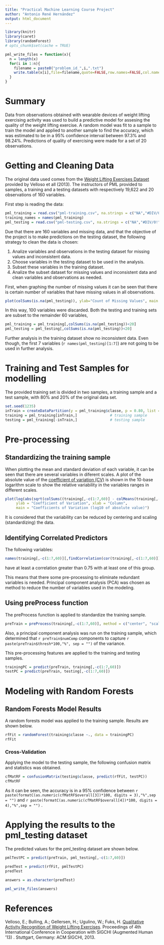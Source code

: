 ```yaml
---
title: "Practical Machine Learning Course Project"
author: "Antonio René Hernández"
output: html_document
---
```

```r

library(knitr)
library(caret)
library(randomForest)
# opts_chunk$set(cache = TRUE)

pml_write_files = function(x){
  n = length(x)
  for(i in 1:n){
    filename = paste0("problem_id_",i,".txt")
    write.table(x[i],file=filename,quote=FALSE,row.names=FALSE,col.names=FALSE)
  }
}

```

# Summary

Data from observations obtained with wearable devices of weight lifting exercising activity was used to build a predictive model for assesing the quality of the weight lifting exercise.  A random model was fit to a sample to train the model and applied to another sample to find the accuracy, which was estimated to be in a 95% confidence interval between 97.3% and 98.24%.  Predictions of quality of exercising were made for a set of 20 observations.  


# Getting and Cleaning Data

The original data used comes from the [Weight Lifting Exercises Dataset](http://groupware.les.inf.puc-rio.br/static/WLE/WearableComputing_weight_lifting_exercises_biceps_curl_variations.csv) provided by Velloso et all (2013).  The instructors of PML provided to samples, a training and a testing datasets with respectively 19,622 and 20 observations of 160 variables.  

First step is reading the data:

```r
pml_training = read.csv("pml-training.csv", na.strings = c("NA","#DIV/0!"))
training_names = names(pml_training)
pml_testing = read.csv("pml-testing.csv", na.strings = c("NA","#DIV/0!"), col.names = training_names)
```

Due that there are 160 variables and missing data, and that the objective of the project is to make predictions on the testing dataset, the following strategy to clean the data is chosen:

1. Analize variables and observations in the testing dataset for missing values and inconsistent data.
2. Choose variables in the testing dataset to be used in the analysis.
3. Subset these variables in the training dataset.
4. Analize the subset dataset for missing values and inconsistent data and clean variables and observations as needed.

First, when graphing the number of missing values it can be seen that there is certain number of variables that have missing values in all observations.

```r
plot(colSums(is.na(pml_testing)), ylab="Count of Missing Values", main = "Missing Values per Column in the Testing Dataset")
```

In this way, 100 variables were discarded.  Both the testing and training sets are subset to the remainder 60 variables,


```r
pml_training = pml_training[,colSums(is.na(pml_testing))<20]
pml_testing = pml_testing[,colSums(is.na(pml_testing))<20]
```

Further analysis in the training dataset show no inconsistent data.  Even though, the first 7 variables (`r names(pml_testing)[1:7]`) are not going to be used in further analysis.

# Training and Test Samples for modelling

The provided training set is divided in two samples, a training sample and a test sample, with 80% and 20% of the original data set.

```r
set.seed(1235)
inTrain = createDataPartition(y = pml_training$classe, p = 0.80, list = FALSE)
training = pml_training[inTrain,]               # training sample 
testing = pml_training[-inTrain,]               # testing sample
```

# Pre-processing

## Standardizing the training sample

When plotting the mean and standard deviation of each variable, it can be seen that there are several variables in diferent scales.  A plot of the absolute value of the [coefficient of variation (CV)](https://en.wikipedia.org/wiki/Coefficient_of_variation) is shown in the 10-base logarithm scale to show the relative variability in the variables ranges in different scales. 

```r

plot(log(abs(sqrt(colSums((training[,-c(1:7,60)] - colMeans(training[,-c(1:7,60)]))^2)/(nrow(training)-1))/colMeans(training[,-c(1:7,60)]))),
     ylab = "Coefficient of Variation", xlab = "Column", 
     main = "Coefficients of Variation (log10 of absolute value)")

```

It is considered that the variability can be reduced by centering and scaling (standardizing) the data.

## Identifying Correlated Predictors

The following variables: 
```r
names(training[,-c(1:7,60)][,findCorrelation(cor(training[,-c(1:7,60)]), cutoff = 0.75)])
```
have at least a correlation greater than 0.75 with at least one of this group.

This means that there some pre-processing to eliminate redundant variables is needed.  Principal component analysis (PCA) was chosen as method to reduce the number of variables used in the modeling.

## Using preProcess function

The preProcess function is applied to standardize the training sample.

```r
preTrain = preProcess(training[,-c(1:7,60)], method = c("center", "scale", "pca"))
```

Also, a principal component analysis was run on the training sample, which determined that `r preTrain$numComp` components to capture `r paste(preTrain$thresh*100,"%", sep = "")` of the variance.

This pre-processing features are applied to the training and testing samples.

```r
trainingPC = predict(preTrain, training[,-c(1:7,60)])
testPC = predict(preTrain, testing[,-c(1:7,60)])
```


# Modeling with Random Forests

## Random Forests Model Results

A random forests model was applied to the training sample.  Results are shown below.

```r
rfFit = randomForest(training$classe ~., data = trainingPC)
rfFit
```

### Cross-Validation

Applying the model to the testing sample, the following confusion matrix and statistics was obtained.

```r
cfMatRF = confusionMatrix(testing$classe, predict(rfFit, testPC))
cfMatRF
```
As it can be seen, the accuracy is in a 95% confidence between `r paste(formatC(as.numeric(cfMatRF$overall[3])*100, digits = 3),"%",sep = "")` and `r paste(formatC(as.numeric(cfMatRF$overall[4])*100, digits = 4),"%",sep = "")` .

# Applying the results to the pml_testing dataset

The predicted values for the pml_testing dataset are shown below.

```r

pmlTestPC = predict(preTrain, pml_testing[,-c(1:7,60)])

predTest = predict(rfFit, pmlTestPC)
predTest

```
```r

answers = as.character(predTest)

pml_write_files(answers)

```



# References

Velloso, E.; Bulling, A.; Gellersen, H.; Ugulino, W.; Fuks, H. [Qualitative Activity Recognition of Weight Lifting Exercises](http://groupware.les.inf.puc-rio.br/work.jsf?p1=11201). Proceedings of 4th International Conference in Cooperation with SIGCHI (Augmented Human '13) . Stuttgart, Germany: ACM SIGCHI, 2013.